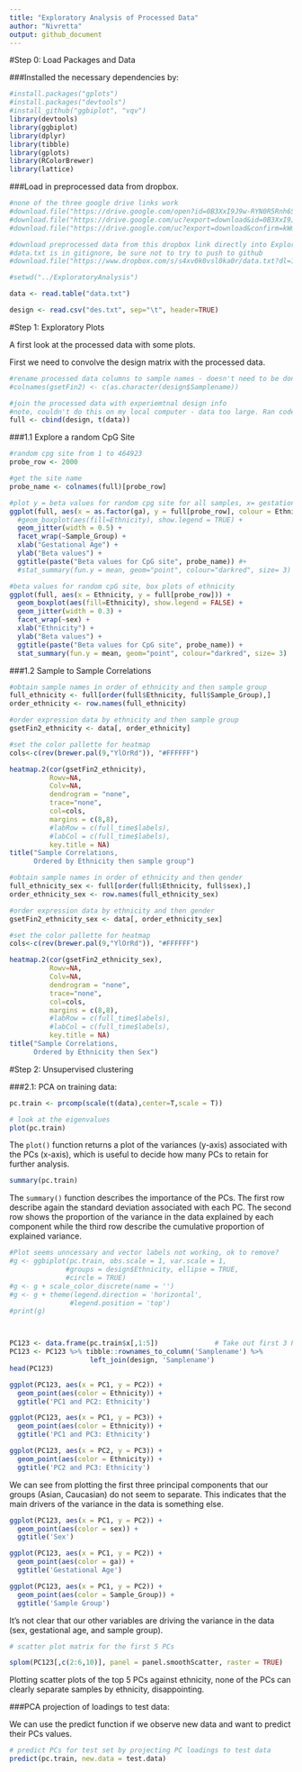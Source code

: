 ```yaml
---
title: "Exploratory Analysis of Processed Data"
author: "Nivretta"
output: github_document
---
```


#Step 0: Load Packages and Data

###Installed the necessary dependencies by: 

```r

#install.packages("gplots")
#install.packages("devtools")
#install_github("ggbiplot", "vqv")
library(devtools)
library(ggbiplot)
library(dplyr)
library(tibble)
library(gplots)
library(RColorBrewer)
library(lattice)

```

###Load in preprocessed data from dropbox.

```r
#none of the three google drive links work
#download.file("https://drive.google.com/open?id=0B3XxI9J9w-RYN0R5Rnh6SnZNNmc", "data.txt")
#download.file("https://drive.google.com/uc?export=download&id=0B3XxI9J9w-RYN0R5Rnh6SnZNNmc", "data.txt")
#download.file("https://drive.google.com/uc?export=download&confirm=kWmX&id=0B3XxI9J9w-RYN0R5Rnh6SnZNNmc", "data.txt")

#download preprocessed data from this dropbox link directly into Exploratory Analysis folder
#data.txt is in gitignore, be sure not to try to push to github
#download.file("https://www.dropbox.com/s/s4xv0k0vsl0ka0r/data.txt?dl=1", "data.txt")

#setwd("../ExploratoryAnalysis")

data <- read.table("data.txt")

design <- read.csv("des.txt", sep="\t", header=TRUE)

```

#Step 1: Exploratory Plots

A first look at the processed data with some plots.

First we need to convolve the design matrix with the processed data.

```r

#rename processed data columns to sample names - doesn't need to be done anymore
#colnames(gsetFin2) <- c(as.character(design$Samplename))

#join the processed data with experiemtnal design info
#note, couldn't do this on my local computer - data too large. Ran code on lab's rstudio which runs on a server
full <- cbind(design, t(data))
```

###1.1 Explore a random CpG Site


```r
#random cpg site from 1 to 464923
probe_row <- 2000

#get the site name 
probe_name <- colnames(full)[probe_row]

#plot y = beta values for random cpg site for all samples, x= gestational age, plots divided by sample group, points colored by ethnicity
ggplot(full, aes(x = as.factor(ga), y = full[probe_row], colour = Ethnicity)) + 
  #geom_boxplot(aes(fill=Ethnicity), show.legend = TRUE) + 
  geom_jitter(width = 0.5) + 
  facet_wrap(~Sample_Group) + 
  xlab("Gestational Age") + 
  ylab("Beta values") +
  ggtitle(paste("Beta values for CpG site", probe_name)) #+
  #stat_summary(fun.y = mean, geom="point", colour="darkred", size= 3)

#beta values for random cpG site, box plots of ethnicity
ggplot(full, aes(x = Ethnicity, y = full[probe_row])) + 
  geom_boxplot(aes(fill=Ethnicity), show.legend = FALSE) + 
  geom_jitter(width = 0.3) + 
  facet_wrap(~sex) + 
  xlab("Ethnicity") + 
  ylab("Beta values") +
  ggtitle(paste("Beta values for CpG site", probe_name)) +
  stat_summary(fun.y = mean, geom="point", colour="darkred", size= 3)


```

###1.2 Sample to Sample Correlations

```r

#obtain sample names in order of ethnicity and then sample group
full_ethnicity <- full[order(full$Ethnicity, full$Sample_Group),]
order_ethnicity <- row.names(full_ethnicity)

#order expression data by ethnicity and then sample group
gsetFin2_ethnicity <- data[, order_ethnicity]

#set the color pallette for heatmap
cols<-c(rev(brewer.pal(9,"YlOrRd")), "#FFFFFF")

heatmap.2(cor(gsetFin2_ethnicity), 
          Rowv=NA, 
          Colv=NA, 
          dendrogram = "none",
          trace="none",
          col=cols, 
          margins = c(8,8),
          #labRow = c(full_time$labels),
          #labCol = c(full_time$labels),
          key.title = NA)
title("Sample Correlations, 
      Ordered by Ethnicity then sample group")

```


```r

#obtain sample names in order of ethnicity and then gender
full_ethnicity_sex <- full[order(full$Ethnicity, full$sex),]
order_ethnicity_sex <- row.names(full_ethnicity_sex)

#order expression data by ethnicity and then gender
gsetFin2_ethnicity_sex <- data[, order_ethnicity_sex]

#set the color pallette for heatmap
cols<-c(rev(brewer.pal(9,"YlOrRd")), "#FFFFFF")

heatmap.2(cor(gsetFin2_ethnicity_sex), 
          Rowv=NA, 
          Colv=NA, 
          dendrogram = "none",
          trace="none",
          col=cols, 
          margins = c(8,8),
          #labRow = c(full_time$labels),
          #labCol = c(full_time$labels),
          key.title = NA)
title("Sample Correlations, 
      Ordered by Ethnicity then Sex")

```


#Step 2: Unsupervised clustering

###2.1: PCA on training data:

```r
pc.train <- prcomp(scale(t(data),center=T,scale = T))

# look at the eigenvalues
plot(pc.train)
```

The `plot()` function returns a plot of the variances (y-axis) associated with the PCs (x-axis), which is useful to decide how many PCs to retain for further analysis.

```r
summary(pc.train)
```

The `summary()` function describes the importance of the PCs. The first row describe again the standard deviation associated with each PC. The second row shows the proportion of the variance in the data explained by each component while the third row describe the cumulative proportion of explained variance.

```r
#Plot seems unncessary and vector labels not working, ok to remove?
#g <- ggbiplot(pc.train, obs.scale = 1, var.scale = 1, 
              #groups = design$Ethnicity, ellipse = TRUE, 
              #circle = TRUE)
#g <- g + scale_color_discrete(name = '')
#g <- g + theme(legend.direction = 'horizontal', 
               #legend.position = 'top')
#print(g)



PC123 <- data.frame(pc.train$x[,1:5])              # Take out first 3 PCs
PC123 <- PC123 %>% tibble::rownames_to_column('Samplename') %>%             # Put sample names into column to 
                    left_join(design, 'Samplename')                         # Join the metadata info 
head(PC123)            

ggplot(PC123, aes(x = PC1, y = PC2)) + 
  geom_point(aes(color = Ethnicity)) +
  ggtitle('PC1 and PC2: Ethnicity')

ggplot(PC123, aes(x = PC1, y = PC3)) + 
  geom_point(aes(color = Ethnicity)) +
  ggtitle('PC1 and PC3: Ethnicity')

ggplot(PC123, aes(x = PC2, y = PC3)) + 
  geom_point(aes(color = Ethnicity)) +
  ggtitle('PC2 and PC3: Ethnicity')
```

We can see from plotting the first three principal components that our groups (Asian, Caucasian) do not seem to separate. This indicates that the main drivers of the variance in the data is something else.

```r
ggplot(PC123, aes(x = PC1, y = PC2)) + 
  geom_point(aes(color = sex)) +
  ggtitle('Sex')

ggplot(PC123, aes(x = PC1, y = PC2)) + 
  geom_point(aes(color = ga)) +
  ggtitle('Gestational Age')

ggplot(PC123, aes(x = PC1, y = PC2)) + 
  geom_point(aes(color = Sample_Group)) +
  ggtitle('Sample Group')
```

It's not clear that our other variables are driving the variance in the data (sex, gestational age, and sample group).

```r
# scatter plot matrix for the first 5 PCs

splom(PC123[,c(2:6,10)], panel = panel.smoothScatter, raster = TRUE)
```

Plotting scatter plots of the top 5 PCs against ethnicity, none of the PCs can clearly separate samples by ethnicity, disappointing.

###PCA projection of loadings to test data:

We can use the predict function if we observe new data and want to predict their PCs values.

```r
# predict PCs for test set by projecting PC loadings to test data
predict(pc.train, new.data = test.data)
```
